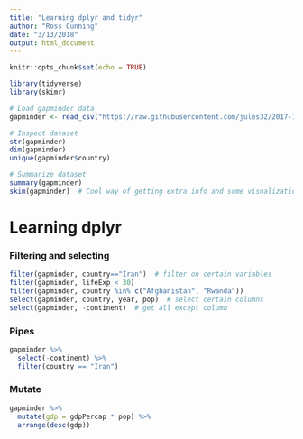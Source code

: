 ```yaml
---
title: "Learning dplyr and tidyr"
author: "Ross Cunning"
date: "3/13/2018"
output: html_document
---
```


```r
knitr::opts_chunk$set(echo = TRUE)

library(tidyverse)
library(skimr)
```

```r
# Load gapminder data
gapminder <- read_csv("https://raw.githubusercontent.com/jules32/2017-11-30-MBARI/gh-pages/data/gapminder.csv")

# Inspect dataset
str(gapminder)
dim(gapminder)
unique(gapminder$country)
```

```r
# Summarize dataset
summary(gapminder)
skim(gapminder)  # Cool way of getting extra info and some visualization
```

# Learning dplyr

### Filtering and selecting
```r
filter(gapminder, country=="Iran")  # filter on certain variables
filter(gapminder, lifeExp < 30)
filter(gapminder, country %in% c("Afghanistan", "Rwanda"))
select(gapminder, country, year, pop)  # select certain columns
select(gapminder, -continent)  # get all except column
```

### Pipes
```r
gapminder %>%
  select(-continent) %>%
  filter(country == "Iran")
```

### Mutate
```r
gapminder %>%
  mutate(gdp = gdpPercap * pop) %>%
  arrange(desc(gdp))
```

